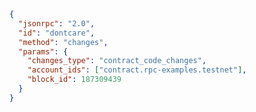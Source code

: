 ```json
{
  "jsonrpc": "2.0",
  "id": "dontcare",
  "method": "changes",
  "params": {
    "changes_type": "contract_code_changes",
    "account_ids": ["contract.rpc-examples.testnet"],
    "block_id": 187309439
  }
}
```
